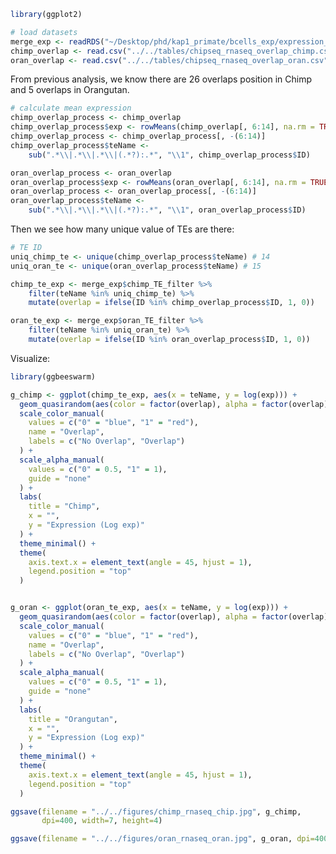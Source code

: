 

```r
library(ggplot2)
```



```r
# load datasets
merge_exp <- readRDS("~/Desktop/phd/kap1_primate/bcells_exp/expression_merge.rds")
chimp_overlap <- read.csv("../../tables/chipseq_rnaseq_overlap_chimp.csv")
oran_overlap <- read.csv("../../tables/chipseq_rnaseq_overlap_oran.csv")
```

From previous analysis, we know there are 26 overlaps position in Chimp and 5 overlaps in Orangutan.

```r
# calculate mean expression 
chimp_overlap_process <- chimp_overlap
chimp_overlap_process$exp <- rowMeans(chimp_overlap[, 6:14], na.rm = TRUE)
chimp_overlap_process <- chimp_overlap_process[, -(6:14)]
chimp_overlap_process$teName <- 
    sub(".*\\|.*\\|.*\\|(.*?):.*", "\\1", chimp_overlap_process$ID)

oran_overlap_process <- oran_overlap
oran_overlap_process$exp <- rowMeans(oran_overlap[, 6:14], na.rm = TRUE)
oran_overlap_process <- oran_overlap_process[, -(6:14)]
oran_overlap_process$teName <- 
    sub(".*\\|.*\\|.*\\|(.*?):.*", "\\1", oran_overlap_process$ID)

```

Then we see how many unique value of TEs are there:
```r
# TE ID
uniq_chimp_te <- unique(chimp_overlap_process$teName) # 14
uniq_oran_te <- unique(oran_overlap_process$teName) # 15
```


```r
chimp_te_exp <- merge_exp$chimp_TE_filter %>%
    filter(teName %in% uniq_chimp_te) %>%
    mutate(overlap = ifelse(ID %in% chimp_overlap_process$ID, 1, 0))

oran_te_exp <- merge_exp$oran_TE_filter %>%
    filter(teName %in% uniq_oran_te) %>%
    mutate(overlap = ifelse(ID %in% oran_overlap_process$ID, 1, 0))
```

Visualize:
```r
library(ggbeeswarm)

g_chimp <- ggplot(chimp_te_exp, aes(x = teName, y = log(exp))) +
  geom_quasirandom(aes(color = factor(overlap), alpha = factor(overlap)), size = 2) +
  scale_color_manual(
    values = c("0" = "blue", "1" = "red"), 
    name = "Overlap",
    labels = c("No Overlap", "Overlap")
  ) +
  scale_alpha_manual(
    values = c("0" = 0.5, "1" = 1), 
    guide = "none" 
  ) +
  labs(
    title = "Chimp",
    x = "",
    y = "Expression (Log exp)"
  ) +
  theme_minimal() +
  theme(
    axis.text.x = element_text(angle = 45, hjust = 1), 
    legend.position = "top"
  )


g_oran <- ggplot(oran_te_exp, aes(x = teName, y = log(exp))) +
  geom_quasirandom(aes(color = factor(overlap), alpha = factor(overlap)), size = 2) +
  scale_color_manual(
    values = c("0" = "blue", "1" = "red"), 
    name = "Overlap",
    labels = c("No Overlap", "Overlap")
  ) +
  scale_alpha_manual(
    values = c("0" = 0.5, "1" = 1), 
    guide = "none" 
  ) +
  labs(
    title = "Orangutan",
    x = "",
    y = "Expression (Log exp)"
  ) +
  theme_minimal() +
  theme(
    axis.text.x = element_text(angle = 45, hjust = 1), 
    legend.position = "top"
  )

```

```r
ggsave(filename = "../../figures/chimp_rnaseq_chip.jpg", g_chimp,
       dpi=400, width=7, height=4)

ggsave(filename = "../../figures/oran_rnaseq_oran.jpg", g_oran, dpi=400, width=4, height=4)
```

